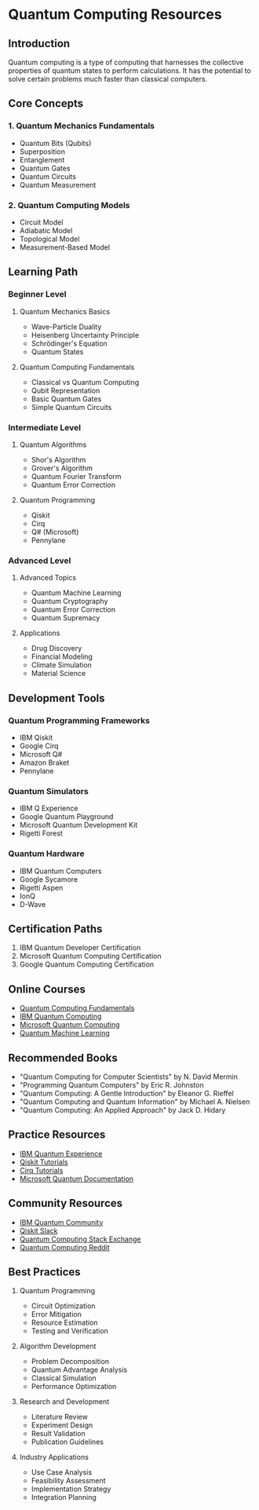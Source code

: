 # Quantum Computing Resources

## Introduction
Quantum computing is a type of computing that harnesses the collective properties of quantum states to perform calculations. It has the potential to solve certain problems much faster than classical computers.

## Core Concepts

### 1. Quantum Mechanics Fundamentals
- Quantum Bits (Qubits)
- Superposition
- Entanglement
- Quantum Gates
- Quantum Circuits
- Quantum Measurement

### 2. Quantum Computing Models
- Circuit Model
- Adiabatic Model
- Topological Model
- Measurement-Based Model

## Learning Path

### Beginner Level
1. Quantum Mechanics Basics
   - Wave-Particle Duality
   - Heisenberg Uncertainty Principle
   - Schrödinger's Equation
   - Quantum States

2. Quantum Computing Fundamentals
   - Classical vs Quantum Computing
   - Qubit Representation
   - Basic Quantum Gates
   - Simple Quantum Circuits

### Intermediate Level
1. Quantum Algorithms
   - Shor's Algorithm
   - Grover's Algorithm
   - Quantum Fourier Transform
   - Quantum Error Correction

2. Quantum Programming
   - Qiskit
   - Cirq
   - Q# (Microsoft)
   - Pennylane

### Advanced Level
1. Advanced Topics
   - Quantum Machine Learning
   - Quantum Cryptography
   - Quantum Error Correction
   - Quantum Supremacy

2. Applications
   - Drug Discovery
   - Financial Modeling
   - Climate Simulation
   - Material Science

## Development Tools

### Quantum Programming Frameworks
- IBM Qiskit
- Google Cirq
- Microsoft Q#
- Amazon Braket
- Pennylane

### Quantum Simulators
- IBM Q Experience
- Google Quantum Playground
- Microsoft Quantum Development Kit
- Rigetti Forest

### Quantum Hardware
- IBM Quantum Computers
- Google Sycamore
- Rigetti Aspen
- IonQ
- D-Wave

## Certification Paths
1. IBM Quantum Developer Certification
2. Microsoft Quantum Computing Certification
3. Google Quantum Computing Certification

## Online Courses
- [Quantum Computing Fundamentals](https://www.coursera.org/learn/quantum-computing)
- [IBM Quantum Computing](https://www.coursera.org/learn/quantum-computing-algorithms)
- [Microsoft Quantum Computing](https://www.edx.org/course/quantum-computing-fundamentals)
- [Quantum Machine Learning](https://www.coursera.org/learn/quantum-machine-learning)

## Recommended Books
- "Quantum Computing for Computer Scientists" by N. David Mermin
- "Programming Quantum Computers" by Eric R. Johnston
- "Quantum Computing: A Gentle Introduction" by Eleanor G. Rieffel
- "Quantum Computing and Quantum Information" by Michael A. Nielsen
- "Quantum Computing: An Applied Approach" by Jack D. Hidary

## Practice Resources
- [IBM Quantum Experience](https://quantum-computing.ibm.com/)
- [Qiskit Tutorials](https://qiskit.org/documentation/tutorials.html)
- [Cirq Tutorials](https://quantumai.google/cirq/tutorials)
- [Microsoft Quantum Documentation](https://docs.microsoft.com/en-us/quantum/)

## Community Resources
- [IBM Quantum Community](https://quantum-computing.ibm.com/community)
- [Qiskit Slack](https://qiskit.slack.com/)
- [Quantum Computing Stack Exchange](https://quantumcomputing.stackexchange.com/)
- [Quantum Computing Reddit](https://www.reddit.com/r/QuantumComputing/)

## Best Practices
1. Quantum Programming
   - Circuit Optimization
   - Error Mitigation
   - Resource Estimation
   - Testing and Verification

2. Algorithm Development
   - Problem Decomposition
   - Quantum Advantage Analysis
   - Classical Simulation
   - Performance Optimization

3. Research and Development
   - Literature Review
   - Experiment Design
   - Result Validation
   - Publication Guidelines

4. Industry Applications
   - Use Case Analysis
   - Feasibility Assessment
   - Implementation Strategy
   - Integration Planning 